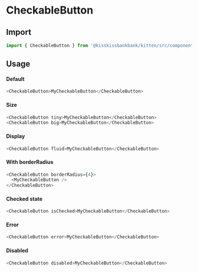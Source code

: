 
<Meta title="Buttons/Checkable Button" component={CheckableButton} />

# CheckableButton

<Story story={stories.IsCheckable} />

## Import

```js
import { CheckableButton } from '@kisskissbankbank/kitten/src/components/buttons/checkable-button'
```

## Usage
#### Default

```js
<CheckableButton>MyCheckableButton</CheckableButton>
```

#### Size

```js
<CheckableButton tiny>MyCheckableButton</CheckableButton>
<CheckableButton big>MyCheckableButton</CheckableButton>
```

#### Display

```js
<CheckableButton fluid>MyCheckableButton</CheckableButton>
```

#### With borderRadius

```js
<CheckableButton borderRadius={4}>
  <MyCheckableButton />
</CheckableButton>
```

#### Checked state

```js
<CheckableButton isChecked>MyCheckableButton</CheckableButton>
```

#### Error

```js
<CheckableButton error>MyCheckableButton</CheckableButton>
```

#### Disabled

```js
<CheckableButton disabled>MyCheckableButton</CheckableButton>
````
